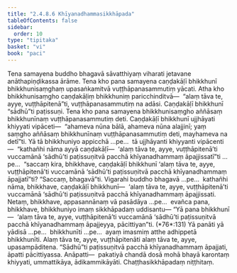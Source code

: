 ```yaml
---
title: "2.4.8.6 Khīyanadhammasikkhāpada"
tableOfContents: false
sidebar:
  order: 10
type: "tipitaka"
basket: "vi"
book: "paci"
---
```



<DynamicBreadcrumb />

<Division number="1146" book="paci" bookNo="2" page="441">

<Paragraph number="3354" book="paci">
Tena samayena buddho bhagavā sāvatthiyaṃ viharati jetavane anāthapiṇḍikassa ārāme. Tena kho pana samayena caṇḍakāḷī bhikkhunī bhikkhunisaṃghaṃ upasaṅkamitvā vuṭṭhāpanasammutiṃ yācati. Atha kho bhikkhunisaṃgho caṇḍakāḷiṃ bhikkhuniṃ paricchinditvā—  “alaṃ tāva te, ayye, vuṭṭhāpitenā”ti, vuṭṭhāpanasammutiṃ na adāsi. Caṇḍakāḷī bhikkhunī “sādhū”ti paṭissuṇi. Tena kho pana samayena bhikkhunisaṃgho aññāsaṃ bhikkhunīnaṃ vuṭṭhāpanasammutiṃ deti. Caṇḍakāḷī bhikkhunī ujjhāyati khiyyati vipāceti—  “ahameva nūna bālā, ahameva nūna alajjinī; yaṃ saṃgho aññāsaṃ bhikkhunīnaṃ vuṭṭhāpanasammutiṃ deti, mayhameva na detī”ti.
</Paragraph>

<Paragraph number="3355" book="paci">
Yā tā bhikkhuniyo appicchā …pe…  tā ujjhāyanti khiyyanti vipācenti—  “kathañhi nāma ayyā caṇḍakāḷī—  ‘alaṃ tāva te, ayye, vuṭṭhāpitenā’ti vuccamānā ‘sādhū’ti paṭissuṇitvā pacchā khīyanadhammaṃ āpajjissatī”ti …pe…  “saccaṃ kira, bhikkhave, caṇḍakāḷī bhikkhunī ‘alaṃ tāva te, ayye, vuṭṭhāpitenā’ti vuccamānā ‘sādhū’ti paṭissuṇitvā pacchā khīyanadhammaṃ āpajjatī”ti? “Saccaṃ, bhagavā”ti. Vigarahi buddho bhagavā …pe…  kathañhi nāma, bhikkhave, caṇḍakāḷī bhikkhunī—  ‘alaṃ tāva te, ayye, vuṭṭhāpitenā’ti vuccamānā ‘sādhū’ti paṭissuṇitvā pacchā khīyanadhammaṃ āpajjissati. Netaṃ, bhikkhave, appasannānaṃ vā pasādāya …pe…  evañca pana, bhikkhave, bhikkhuniyo imaṃ sikkhāpadaṃ uddisantu—
</Paragraph>

</Division>
<Division number="1147" book="paci" bookNo="2" page="442">

<Paragraph number="3356" book="paci">
<Emphasis>“Yā pana bhikkhunī—  ‘alaṃ tāva te, ayye, vuṭṭhāpitenā’ti vuccamānā ‘sādhū’ti paṭissuṇitvā pacchā khīyanadhammaṃ āpajjeyya, pācittiyan”</Emphasis>ti. (*76*:<Emphasis>131</Emphasis>)
</Paragraph>

</Division>
<Division number="1148" book="paci" bookNo="2" page="442">

<Paragraph number="3357" book="paci">
<Emphasis>Yā panā</Emphasis>ti yā yādisā …pe…  <Emphasis>bhikkhunī</Emphasis>ti …pe…  ayaṃ imasmiṃ atthe adhippetā bhikkhunīti.
</Paragraph>

<Paragraph number="3358" book="paci">
<Emphasis>Alaṃ tāva te, ayye, vuṭṭhāpitenā</Emphasis>ti alaṃ tāva te, ayye, upasampāditena. “Sādhū”ti paṭissuṇitvā pacchā khīyanadhammaṃ āpajjati, āpatti pācittiyassa.
</Paragraph>

</Division>
<Division number="1149" book="paci" bookNo="2" page="442">

<Paragraph number="3359" book="paci">
Anāpatti—  pakatiyā chandā dosā mohā bhayā karontaṃ khiyyati, ummattikāya, ādikammikāyāti.

</Paragraph>
</Division>

<Paragraph number="3360" type="center" book="paci">
Chaṭṭhasikkhāpadaṃ niṭṭhitaṃ.
</Paragraph>